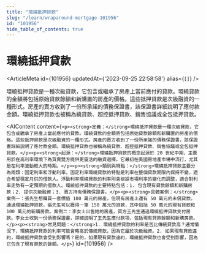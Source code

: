 ```yaml
---
title: "環繞抵押貸款"
slug: "/learn/wraparound-mortgage-101956"
id: "101956"
hide_table_of_contents: true
---
```



# 環繞抵押貸款

<ArticleMeta id={101956} updatedAt={'2023-09-25 22:58:58'} alias={`[]`} />
<div className='border-solid border-b border-t-0 my-4 border-[var(--ifm-color-gray-300)]' />

環繞抵押貸款是一種次級貸款，它包含或繼承了房產上當前應付的貸款。環繞貸款的金額將包括原始貸款餘額和新購置的房產的價格。這些抵押貸款是次級融資的一種形式。房產的賣方收到了一份所承諾的債務保證書，該保證書詳細説明了應付款金額。環繞抵押貸款也被稱為繞貸款、超控抵押貸款、銷售協議或全包抵押貸款。

<AIContent content={`<p><strong>定義：</strong>環繞抵押貸款是一種次級貸款，它包含或繼承了房產上當前應付的貸款。環繞貸款的金額將包括原始貸款餘額和新購置的房產的價格。這些抵押貸款是次級融資的一種形式。房產的賣方收到了一份所承諾的債務保證書，該保證書詳細説明了應付款金額。環繞抵押貸款也被稱為繞貸款、超控抵押貸款、銷售協議或全包抵押貸款。</p><p><strong>起源：</strong>環繞抵押貸款的概念起源於 20 世紀中期，主要用於在高利率環境下為買賣雙方提供更靈活的融資選擇。它最初在美國房地產市場中流行，尤其是在利率波動較大的時期。</p><p><strong>類別與特點：</strong>環繞抵押貸款主要分為兩類：固定利率和浮動利率。固定利率環繞貸款的特點是利率在整個貸款期限內保持不變，適合希望穩定月供的借款人。浮動利率環繞貸款的利率則會根據市場利率的變化而調整，適合對利率走勢有一定預期的借款人。環繞抵押貸款的主要特點包括：1. 包含現有貸款餘額和新購房款；2. 提供次級融資；3. 賣方持有債務保證書。</p><p><strong>具體案例：</strong>案例一：張先生想購買一套價值 100 萬元的房產，但現有房產上還有 50 萬元的未償貸款。通過環繞抵押貸款，張先生可以獲得一筆 150 萬元的貸款，其中包括 50 萬元的現有貸款和 100 萬元的新購房款。案例二：李女士出售她的房產，買方王先生通過環繞抵押貸款支付房款。李女士收到一份債務保證書，詳細説明了王先生應付款項，包括現有貸款餘額和新購房款。</p><p><strong>常見問題：</strong>1. 環繞抵押貸款的利率是否比傳統貸款高？通常情況下，環繞抵押貸款的利率可能會略高於傳統貸款，因為它屬於次級融資。2. 如果現有貸款違約，環繞抵押貸款會受到影響嗎？是的，如果現有貸款違約，環繞抵押貸款也會受到影響，因為它包含了現有貸款的餘額。</p>`} id={101956} />
